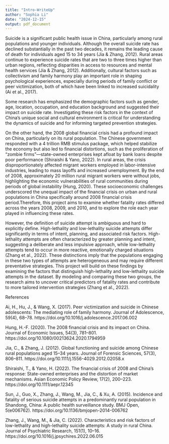 ```yaml
---
title: "Intro-WriteUp"
author: "Sophia Li"
date: "2024-12-15"
output: pdf_document
---
```


Suicide is a significant public health issue in China, particularly among rural populations and younger individuals. Although the overall suicide rate has declined substantially in the past two decades, it remains the leading cause of death for individuals aged 15 to 34 years (Jia & Zhang, 2012). Rural areas continue to experience suicide rates that are two to three times higher than urban regions, reflecting disparities in access to resources and mental health services (Jia & Zhang, 2012). Additionally, cultural factors such as collectivism and family harmony play an important role in shaping psychological experiences, especially during periods of family conflict or peer victimization, both of which have been linked to increased suicidality (Ai et al., 2017).

Some research has emphasized the demographic factors such as gender, age, location, occupation, and education background and suggested their impact on suicide rate. Investigating these risk factors in the context of China’s unique social and cultural environment is critical for understanding the dynamics of suicide and for informing targeted prevention strategies.

On the other hand, the 2008 global financial crisis had a profound impact on China, particularly on its rural population. The Chinese government responded with a 4 trillion RMB stimulus package, which helped stabilize the economy but also led to financial distortions, such as the proliferation of "zombie firms"—state-owned enterprises kept afloat by bank loans despite poor performance (Shiraishi & Yano, 2022). In rural areas, the crisis disproportionately affected migrant workers employed in labor-intensive industries, leading to mass layoffs and increased unemployment. By the end of 2008, approximately 20 million rural migrant workers were without jobs, highlighting the economic vulnerabilities of rural communities during periods of global instability (Hung, 2020). These socioeconomic challenges underscored the unequal impact of the financial crisis on urban and rural populations in China specifically around 2008 financial crisis period.Therefore, this project aims to examine whether fatality rates differed across the years 2008, 2009, and 2010, and to explore the role each year played in influencing these rates.

However, the definition of suicide attempt is ambiguous and hard to explicitly define. High-lethality and low-lethality suicide attempts differ significantly in terms of intent, planning, and associated risk factors. High-lethality attempts are often characterized by greater planning and intent, suggesting a deliberate and less impulsive approach, while low-lethality attempts tend to occur in more reactive, emotionally charged situations (Zhang et al., 2022). These distinctions imply that the populations engaging in these two types of attempts are heterogeneous and may require different preventative strategies. This project will build on these findings by examining the factors that distinguish high-lethality and low-lethality suicide attempts in the dataset. By modeling and comparing these two groups, the research aims to uncover critical predictors of fatality rates and contribute to more tailored intervention strategies (Zhang et al., 2022).


References

Ai, H., Hu, J., & Wang, X. (2017). Peer victimization and suicide in Chinese adolescents: The mediating role of family harmony. Journal of Adolescence, 59(4), 68–78. https://doi.org/10.1016/j.adolescence.2017.06.002

Hung, H.-F. (2020). The 2008 financial crisis and its impact on China. Journal of Economic Issues, 54(3), 781–801. https://doi.org/10.1080/00213624.2020.1794959

Jia, C., & Zhang, J. (2012). Global functioning and suicide among Chinese rural populations aged 15–34 years. Journal of Forensic Sciences, 57(3), 806–811. https://doi.org/10.1111/j.1556-4029.2012.02058.x

Shiraishi, T., & Yano, H. (2022). The financial crisis of 2008 and China's response: State-owned enterprises and the distortion of market mechanisms. Asian Economic Policy Review, 17(2), 200–223. https://doi.org/10.1111/aepr.12345

Sun, J., Guo, X., Zhang, J., Wang, M., Jia, C., & Xu, A. (2015). Incidence and fatality of serious suicide attempts in a predominantly rural population in Shandong, China: A public health surveillance study. BMJ Open, 5(e006762). https://doi.org/10.1136/bmjopen-2014-006762

Zhang, J., Wang, M., & Jia, C. (2022). Characteristics and risk factors of low-lethality and high-lethality suicide attempts: A study in rural China. Journal of Psychiatric Research, 151(1), 10–16. https://doi.org/10.1016/j.jpsychires.2022.06.015






